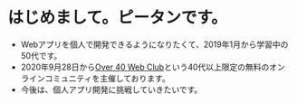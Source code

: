 # はじめまして。ピータンです。

* Webアプリを個人で開発できるようになりたくて、2019年1月から学習中の50代です。
* 2020年9月28日から[Over 40 Web Club](https://over40web.club/)という40代以上限定の無料のオンラインコミュニティを主催しております。
* 今後は、個人アプリ開発に挑戦していきたいです。